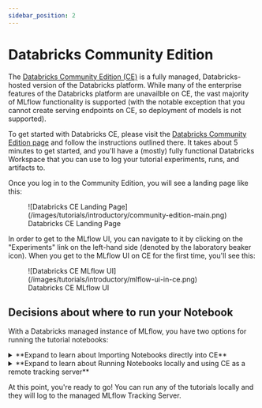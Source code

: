 ```yaml
---
sidebar_position: 2
---
```


# Databricks Community Edition

The [Databricks Community Edition (CE)](https://docs.databricks.com/en/getting-started/community-edition.html) is a fully managed, Databricks-hosted version of the Databricks platform. While many of the enterprise features of the
Databricks platform are unavailble on CE, the vast majority of MLflow functionality is supported (with the notable exception that you cannot create serving
endpoints on CE, so deployment of models is not supported).

To get started with Databricks CE, please visit the [Databricks Community Edition page](https://docs.databricks.com/en/getting-started/community-edition.html)
and follow the instructions outlined there. It takes about 5 minutes to get started, and you'll have a (mostly) fully functional Databricks Workspace that you
can use to log your tutorial experiments, runs, and artifacts to.

Once you log in to the Community Edition, you will see a landing page like this:

<figure>
  ![Databricks CE Landing
  Page](/images/tutorials/introductory/community-edition-main.png)
  <figcaption style={{ textAlign: "center" }}>Databricks CE Landing Page</figcaption>
</figure>

In order to get to the MLflow UI, you can navigate to it by clicking on the "Experiments" link on the left-hand side (denoted by the laboratory beaker icon).
When you get to the MLflow UI on CE for the first time, you'll see this:

<figure>
  ![Databricks CE MLflow UI](/images/tutorials/introductory/mlflow-ui-in-ce.png)
    <figcaption style={{ textAlign: "center" }}>Databricks CE MLflow UI</figcaption>
</figure>

## Decisions about where to run your Notebook

With a Databricks managed instance of MLflow, you have two options for running the tutorial notebooks:

<details>
  <summary>**Expand to learn about Importing Notebooks directly into CE**</summary>

  Once you're at the main page of CE, you can import any of the notebooks within this tutorial by navigating to the "Workspace" tab on the left.
  Click that link to expand the file navigation pane. From there, navigate to `Users/<you>` and you can right click to bring up the "Import" option.
  The below image shows what the import dialog should look like if you're going to directly import a notebook from the MLflow documentation website:
  
  ![Databricks CE import Notebook from MLflow docs website](/images/tutorials/introductory/import-notebook-into-ce.png)

  At this point, you can simply just run the tutorial.
  
  Any calls to MLflow for creating experiments, initiating runs, logging metadata, and saving artifacts will be fully managed for you and your logging history will appear within the MLflow UI.
</details>

<details>
  <summary>**Expand to learn about Running Notebooks locally and using CE as a remote tracking server**</summary>

  In order to stay within the comfortable confines of your local machine and still have the use of the managed MLflow Tracking Server,
  you can simply add a call to `mlflow.login()` to your notebook. This will generate a prompt for you to enter your **username** and
  **password** that were defined when creating your account on CE.

  **Note** your username will be the **email address** that you used when signing up.

  ```python
  import mlflow

  mlflow.login()
  ```

  After the login process is done, you will simply have to set your MLflow Tracking URI to the instance that you just logged in to.
  
  It's made fairly easy for you:
  
  ```python
  mlflow.set_tracking_uri("databricks")
  ```
</details>

At this point, you're ready to go! You can run any of the tutorials locally and they will log to the managed MLflow Tracking Server.
